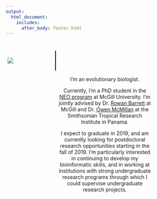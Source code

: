 ```yaml
---
output:
  html_document:
    includes:
      after_body: footer.html
---
```


<meta name="viewport" content="width=device-width, initial-scale=1">
<style>
* {
    box-sizing: border-box;
}

/* Create two unequal columns that floats next to each other */
.column {
    float: left;
    padding: 5px;
}

.left {
  width: 34%;
  border-right: 2px solid black;
}

.right {
  padding-top: 55px;
  width: 66%;
  text-align: center;
}
.coltext {
  position: inherit;
  top: 50%;
  left: 50%;
  transform: translate(-50%, -50%);
}

/* Clear floats after the columns */
.row:after {
    content: "";
    display: table;
    clear: both;
}

/* Responsive layout - makes the two columns stack on top of each other instead of next to each other */
@media screen and (max-width: 600px) {
    .column {
        width: 100%;
    }
}

img {
    display: block;
    margin-left: auto;
    margin-right: auto;
}


</style>


<h1>  </h1>

<div class="row">
  <span title="This is what I look like">
  <div class="column left">
  
  <img src="headshot.jpg">
  
  </div>
  </span>
  <div class="column right">
  
  I'm an evolutionary biologist.
  
  Currently, I'm a PhD student in the [NEO program](https://www.mcgill.ca/neo/) at McGill University. I'm jointly advised by Dr. [Rowan Barrett](https://barrettlab.ca) at McGill and Dr. [Owen McMillan](https://stri.si.edu/scientist/owen-mcmillan) at the Smithsonian Tropical Research Institute in Panama.
  
I expect to graduate in 2019, and am currently looking for postdoctoral research opportunities starting in the fall of 2019. I'm particularly interested in continuing to develop my bioinformatic skills, and in working at institutions with strong undergraduate research programs through which I could supervise undergraduate research projects.  
   
   <span title="Email"> [<i class="fa fa-envelope-o fa-2x"></i>](mailto:timothy.thurman@mail.mcgill.ca) </span> <span title="Google Scholar">  [<i class="ai ai-google-scholar ai-2x"></i>](https://scholar.google.ca/citations?view_op=list_works&hl=en&user=j-5nTf8AAAAJ&gmla=AJsN-F5SygsvDuBt0TbYUPnoDe2NasrS9VGRzyAqxhbN-oYZxfOsS8GLpP-dD_D2MV0YsoGvc3YezfHZze647uicXefHMurOvZ0IZzFxjbC18RRpyWdXcP0TVW5vNvuqayPuUIa4gdw-) </span> <span title="GitHub">   [<i class="fa fa-github fa-2x"></i>](https://github.com/tjthurman) </span> <span title="ResearchGate">   [<i class="ai ai-researchgate ai-2x"></i>](https://www.researchgate.net/profile/Timothy_Thurman) </span> <span title="OrcID">   [<i class="ai ai-orcid ai-2x"></i>](https://orcid.org/0000-0002-9602-6226) </span> <span title="Mailing address"> [<i class="fa fa-map-marker-alt fa-2x"></i>](https://www.google.com/maps/place/Redpath+Museum/@45.5044868,-73.5797139,17z/data=!3m1!4b1!4m5!3m4!1s0x4cc91a47279b007b:0xbe8a7d9f319d4f92!8m2!3d45.5044831!4d-73.5775199) </span>
   
  </div>
  </div>
</body>


